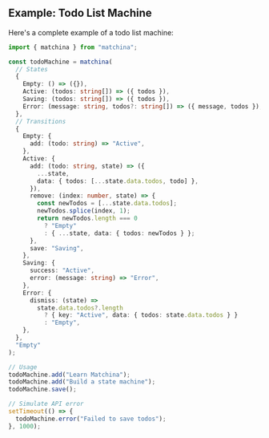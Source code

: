 ## Example: Todo List Machine

Here's a complete example of a todo list machine:

```ts
import { matchina } from "matchina";

const todoMachine = matchina(
  // States
  {
    Empty: () => ({}),
    Active: (todos: string[]) => ({ todos }),
    Saving: (todos: string[]) => ({ todos }),
    Error: (message: string, todos?: string[]) => ({ message, todos }),
  },
  // Transitions
  {
    Empty: {
      add: (todo: string) => "Active",
    },
    Active: {
      add: (todo: string, state) => ({
        ...state,
        data: { todos: [...state.data.todos, todo] },
      }),
      remove: (index: number, state) => {
        const newTodos = [...state.data.todos];
        newTodos.splice(index, 1);
        return newTodos.length === 0
          ? "Empty"
          : { ...state, data: { todos: newTodos } };
      },
      save: "Saving",
    },
    Saving: {
      success: "Active",
      error: (message: string) => "Error",
    },
    Error: {
      dismiss: (state) =>
        state.data.todos?.length
          ? { key: "Active", data: { todos: state.data.todos } }
          : "Empty",
    },
  },
  "Empty"
);

// Usage
todoMachine.add("Learn Matchina");
todoMachine.add("Build a state machine");
todoMachine.save();

// Simulate API error
setTimeout(() => {
  todoMachine.error("Failed to save todos");
}, 1000);
```

<MachineDemo />
